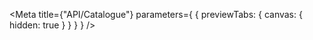 
<Meta
  title={"API/Catalogue"}
  parameters={
    {
      previewTabs: {
        canvas: {
          hidden: true
        }
      }
    }
  }
/>

<D2CatalogueF2PageIndex />
